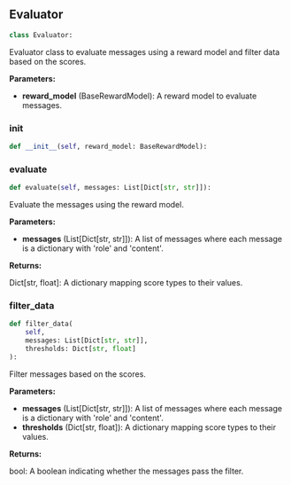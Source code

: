 <a id="camel.models.reward.evaluator"></a>

<a id="camel.models.reward.evaluator.Evaluator"></a>

## Evaluator

```python
class Evaluator:
```

Evaluator class to evaluate messages using a reward model and filter
data based on the scores.

**Parameters:**

- **reward_model** (BaseRewardModel): A reward model to evaluate messages.

<a id="camel.models.reward.evaluator.Evaluator.__init__"></a>

### __init__

```python
def __init__(self, reward_model: BaseRewardModel):
```

<a id="camel.models.reward.evaluator.Evaluator.evaluate"></a>

### evaluate

```python
def evaluate(self, messages: List[Dict[str, str]]):
```

Evaluate the messages using the reward model.

**Parameters:**

- **messages** (List[Dict[str, str]]): A list of messages where each message is a dictionary with 'role' and 'content'.

**Returns:**

  Dict[str, float]: A dictionary mapping score types to their values.

<a id="camel.models.reward.evaluator.Evaluator.filter_data"></a>

### filter_data

```python
def filter_data(
    self,
    messages: List[Dict[str, str]],
    thresholds: Dict[str, float]
):
```

Filter messages based on the scores.

**Parameters:**

- **messages** (List[Dict[str, str]]): A list of messages where each message is a dictionary with 'role' and 'content'.
- **thresholds** (Dict[str, float]): A dictionary mapping score types to their values.

**Returns:**

  bool: A boolean indicating whether the messages pass the filter.
